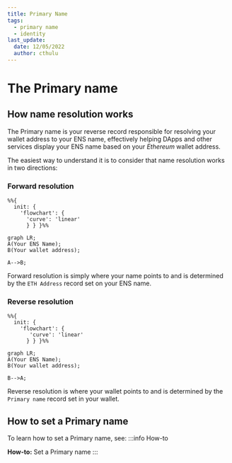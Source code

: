 ```yaml
---
title: Primary Name
tags:
  - primary name
  - identity
last_update:
  date: 12/05/2022
  author: cthulu
---
```



# The Primary name

## How name resolution works

The Primary name is your reverse record responsible for resolving your wallet address to your ENS name, effectively helping DApps and other services display your ENS name based on your *Ethereum* wallet address.

The easiest way to understand it is to consider that name resolution works in two directions:

### Forward resolution
```mermaid
%%{
  init: {
    'flowchart': {
      'curve': 'linear'
      } } }%%
      
graph LR;
A(Your ENS Name);
B(Your wallet address);

A-->B;
```
Forward resolution is simply where your name points to and is determined by the `ETH Address` record set on your ENS name.

### Reverse resolution
```mermaid
%%{
  init: {
    'flowchart': {
       'curve': 'linear'
      } } }%%

graph LR;
A(Your ENS Name);
B(Your wallet address);

B-->A;
```
Reverse resolution is where your wallet points to and is determined by the `Primary name` record set in your wallet.

## How to set a Primary name
To learn how to set a Primary name, see:
:::info How-to
<Link to="/docs/howto/set-primary-name"><b>How-to:</b> Set a Primary name</Link>
:::
